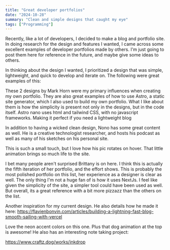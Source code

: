 ```yaml
---
title: "Great developer portfolios"
date: "2024-10-28"
summary: "Clean and simple designs that caught my eye"
tags: ["Programming"]
---
```



<div class="divider divider-primary w-[30%]"></div>

Recently, like a lot of developers, I decided to make a blog and portfolio site. In doing research for the design and features I wanted, I came across some excellent examples of developer portfolios made by others. I'm just going to post them here for reference in the future, and maybe give some ideas to others.

In thinking about the design I wanted, I prioritized a design that was simple, lightweight, and quick to develop and iterate on. The following were great examples of this:

<div class="divider"></div>
<ExternalHeaderLink title="Astro Nano and Astro Sphere" link="/" />

These 2 designs by Mark Horn were my primary influences when creating my own portfolio. They are also great examples of how to use Astro, a static site generator, which I also used to build my own portfolio. What I like about them is how the simplicity is present not only in the designs, but in the code itself. Astro nano uses html and tailwind CSS, with no javascript frameworks. Making it perfect if you need a lightweight blog

<div class="divider"></div>
<ExternalHeaderLink title="Nono Ma" link="/" />

In addition to having a wicked clean design, Nono has some great content as well. He is a creative technologist researcher, and hosts his podcast as well as many of his sketches on his personal site.

This is such a small touch, but I love how his pic rotates on hover. That little animation brings so much life to the site.

<div class="divider"></div>
<ExternalHeaderLink title="Brittany Chiang" link="/" />

I bet many people aren't surprised Brittany is on here. I think this is actually the fifth iteration of her portfolio, and the effort shows. This is probably the most polished portfolio on this list, her experience as a designer is clear as well. The only thing I'm not a huge fan of is how it uses NextJs. I feel like given the simplicity of the site, a simpler tool could have been used as well. But overall, its a great reference with a bit more pizzazz than the others on the list.

<div class="divider"></div>
<ExternalHeaderLink title="Flavien Bonvin" link="/" />

Another inspiration for my current design. He also details how he made it here:
https://flavienbonvin.com/articles/building-a-lightning-fast-blog-smooth-sailing-with-vercel

<div class="divider"></div>
<ExternalHeaderLink title="Craftz.dog" link="/" />

Love the neon accent colors on this one. Plus that dog animation at the top is awesome! He also has an interesting note taking project:

https://www.craftz.dog/works/inkdrop
